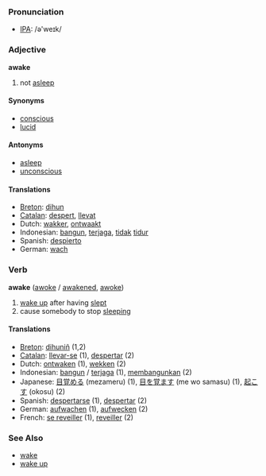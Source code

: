 === Pronunciation ===
*[[w:IPA|IPA]]: /ə'weɪk/

=== Adjective ===

'''awake'''

# not [[asleep]]

====Synonyms====
*[[conscious]]
*[[lucid]]

==== Antonyms ====
*[[asleep]]
*[[unconscious]]

==== Translations ====
*[[Breton]]: [[dihun]]
*[[Catalan]]: [[despert]], [[llevat]]
*Dutch: [[wakker]], [[ontwaakt]]
*Indonesian: [[bangun]], [[jaga|terjaga]], [[tidak]] [[tidur]]
*Spanish: [[despierto]]
*German: [[wach]]

=== Verb ===

'''awake''' ([[awoke]] / [[awakened]], [[awoke]])

# [[wake up]] after having [[sleep|slept]]
# cause somebody to stop [[sleep|sleeping]]

==== Translations ====
*[[Breton]]: [[dihuniñ]] (1,2)
*[[Catalan]]: [[llevar-se]] (1), [[despertar]] (2)
*Dutch: [[ontwaken]] (1), [[wekken]] (2)
*Indonesian: [[bangun]] / [[jaga|terjaga]] (1), [[bangun|membangunkan]] (2)
*Japanese: [[目覚める]] (mezameru) (1), [[目を覚ます]] (me wo samasu) (1), [[起こす]] (okosu) (2)
*Spanish: [[despertarse]] (1), [[despertar]] (2)
*German: [[aufwachen]] (1), [[aufwecken]] (2)
*French: [[se reveiller]] (1), [[reveiller]] (2)

===See Also===
*[[wake]]
*[[wake up]]
